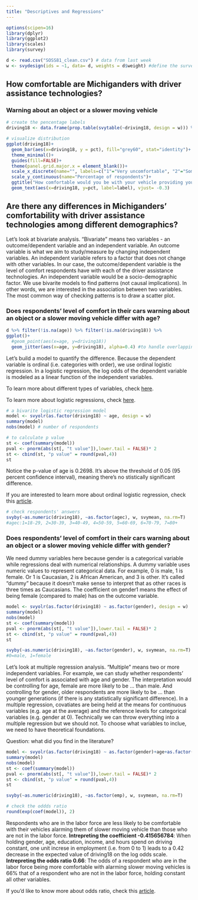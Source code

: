 ```yaml
---
title: "Descriptives and Regressions"
---
```

```r
options(scipen=16)
library(dplyr)
library(ggplot2)
library(scales)
library(survey)
```

```r
d <- read.csv("SOSS81_clean.csv") # data from last week
w <- svydesign(ids = ~1, data= d, weights = d$weight) #define the survey design object
```

## How comfortable are Michiganders with driver assistance technologies?

### Warning about an object or a slower moving vehicle
```r
# create the pencentage labels
driving18 <- data.frame(prop.table(svytable(~driving18, design = w))) %>% mutate(n=Freq*length(which(!is.na(d$driving18)))) %>% mutate(label=percent(Freq, accuracy = 0.1)) %>% mutate(pct=Freq*100)

# visualize distribution
ggplot(driving18)+
  geom_bar(aes(x=driving18, y = pct), fill="grey60", stat="identity")+
  theme_minimal()+
  guides(fill=FALSE)+
  theme(panel.grid.major.x = element_blank())+
  scale_x_discrete(name="", labels=c("1"="Very uncomfortable", "2"="Somewhat uncomfortable", "3"="Somewhat comfortable", "4"="Very comfortable"))+
  scale_y_continuous(name="Percentage of respondents")+
  ggtitle("How comfortable would you be with your vehicle providing you with an alarm \nor warning about an object or a slower moving vehicle in front of you?")+
  geom_text(aes(x=driving18, y=pct, label=label), vjust= -0.3)
```

## Are there any differences in Michiganders’ comfortability with driver assistance technologies among different demographics?

Let's look at bivariate analysis. "Bivariate" means two variables - an outcome/dependent variable and an independent variable. An outcome variable is what we aim to study/measure by changing independent variables. An independent variable refers to a factor that does not change with other variables. In our case, the outcome/dependent variable is the level of comfort respondents have with each of the driver assistance technologies. An independent variable would be a socio-demographic factor. We use bivarite models to find patterns (not causal implications). In other words, we are interested in the association between two variables. The most common way of checking patterns is to draw a scatter plot.

### Does respondents' level of comfort in their cars warning about an object or a slower moving vehicle differ with age?
```r
d %>% filter(!is.na(age)) %>% filter(!is.na(driving18)) %>% 
ggplot()+
  #geom_point(aes(x=age, y=driving18))
  geom_jitter(aes(x=age, y=driving18), alpha=0.4) #to handle overlapping points - add small random variation to each point & set transparency
```

Let's build a model to quantify the difference. Because the dependent variable is ordinal (i.e. categories with order), we use ordinal logistic regression. In a logistic regression, the log odds of the dependent variable is modeled as a linear function of the independent variables.

To learn more about different types of variables, check [here](https://stats.idre.ucla.edu/other/mult-pkg/whatstat/what-is-the-difference-between-categorical-ordinal-and-interval-variables/).

To learn more about logistic regressions, check [here](https://stats.idre.ucla.edu/r/dae/logit-regression/).

```r
# a bivarite logistic regression model
model <- svyolr(as.factor(driving18) ~ age, design = w)
summary(model)
nobs(model) # number of respondents

# to calculate p value
st <- coef(summary(model))
pval <- pnorm(abs(st[, "t value"]),lower.tail = FALSE)* 2
st <- cbind(st, "p value" = round(pval,4))
st
```

Notice the p-value of age is 0.2698. It's above the threshold of 0.05 (95 percent confidence interval), meaning there's no stistically significant difference.

If you are interested to learn more about ordinal logistic regression, check this [article](https://stats.idre.ucla.edu/r/dae/ordinal-logistic-regression/).

```r
# check respondents' answers
svyby(~as.numeric(driving18), ~as.factor(agec), w, svymean, na.rm=T)
#agec:1=18-29, 2=30-39, 3=40-49, 4=50-59, 5=60-69, 6=70-79, 7=80+
```

### Does respondents' level of comfort in their cars warning about an object or a slower moving vehicle differ with gender?

We need dummy variables here because gender is a categorical variable while regressions deal with numerical relationships. A dummy variable uses numeric values to represent categorical data. For example, 0 is male, 1 is female. Or 1 is Caucasian, 2 is African American, and 3 is other. It's called "dummy" because it doesn't make sense to interpret that as other races is three times as Caucasians. The coefficient on gender1 means the effect of being female (compared to male) has on the outcome variable.

```r
model <- svyolr(as.factor(driving18) ~ as.factor(gender), design = w)
summary(model)
nobs(model)
st <- coef(summary(model))
pval <- pnorm(abs(st[, "t value"]),lower.tail = FALSE)* 2
st <- cbind(st, "p value" = round(pval,4))
st
```

```r
svyby(~as.numeric(driving18), ~as.factor(gender), w, svymean, na.rm=T)
#0=male, 1=female
```

Let's look at multiple regression analysis. "Multiple" means two or more independent variables. For example, we can study whether respondents' level of comfort is associated with age and gender. The interpretation would be controlling for age, female are more likely to be ... than male. And controlling for gender, older respondents are more likely to be ... than younger generations (if there is any statistically significant difference). In a multiple regression, covatiates are being held at the means for continuous variables (e.g. age at the average) and the reference levels for categorical variables (e.g. gender at 0). Technically we can throw everything into a multiple regression but we should not. To choose what variables to inclue, we need to have theoretical foundations.

Question: what did you find in the literature?
```r
model <- svyolr(as.factor(driving18) ~ as.factor(gender)+age+as.factor(educ)+as.factor(emp)+income+hour, design = w)
summary(model)
nobs(model) 
st <- coef(summary(model))
pval <- pnorm(abs(st[, "t value"]),lower.tail = FALSE)* 2
st <- cbind(st, "p value" = round(pval,4))
st
```
```r
svyby(~as.numeric(driving18), ~as.factor(emp), w, svymean, na.rm=T)
```
```r
# check the oddds ratio
round(exp(coef(model)), 2)
```

Respondents who are in the labor force are less likely to be comfortable with their vehicles alarming them of slower moving vehicle than those who are not in the labor force. **Intrepreting the coefficient -0.415656784**: When holding gender, age, education, income, and hours spend on driving constant, one unit increse in employment (i.e. from 0 to 1) leads to a 0.42 decrease in the expected value of driving18 on the log odds scale. **Intrepreting the odds ratio 0.66**: The odds of a respondent who are in the labor force being more comfortable with alarming slower moving vehicles is 66% that of a respondent who are not in the labor force, holding constant all other variables.

If you'd like to know more about odds ratio, check this  [article](https://stats.idre.ucla.edu/other/mult-pkg/faq/general/faq-how-do-i-interpret-odds-ratios-in-logistic-regression/).
